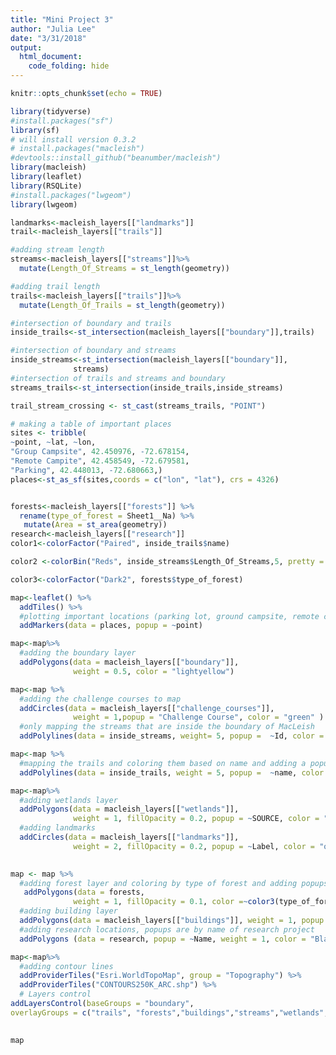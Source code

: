 ```yaml
---
title: "Mini Project 3"
author: "Julia Lee"
date: "3/31/2018"
output: 
  html_document:
    code_folding: hide
---
```

```r
knitr::opts_chunk$set(echo = TRUE)

library(tidyverse)
#install.packages("sf")
library(sf)
# will install version 0.3.2
# install.packages("macleish")
#devtools::install_github("beanumber/macleish")
library(macleish)
library(leaflet)
library(RSQLite)
#install.packages("lwgeom")
library(lwgeom)
```

```r
landmarks<-macleish_layers[["landmarks"]]
trail<-macleish_layers[["trails"]]

#adding stream length
streams<-macleish_layers[["streams"]]%>% 
  mutate(Length_Of_Streams = st_length(geometry))

#adding trail length
trails<-macleish_layers[["trails"]]%>%
  mutate(Length_Of_Trails = st_length(geometry))

#intersection of boundary and trails
inside_trails<-st_intersection(macleish_layers[["boundary"]],trails)

#intersection of boundary and streams
inside_streams<-st_intersection(macleish_layers[["boundary"]],
              streams)
#intersection of trails and streams and boundary 
streams_trails<-st_intersection(inside_trails,inside_streams)

trail_stream_crossing <- st_cast(streams_trails, "POINT")

# making a table of important places
sites <- tribble(
~point, ~lat, ~lon,
"Group Campsite", 42.450976, -72.678154,
"Remote Campite", 42.458549, -72.679581,
"Parking", 42.448013, -72.680663,)
places<-st_as_sf(sites,coords = c("lon", "lat"), crs = 4326)



```



```r
forests<-macleish_layers[["forests"]] %>%
  rename(type_of_forest = Sheet1__Na) %>%
   mutate(Area = st_area(geometry))
research<-macleish_layers[["research"]]
color1<-colorFactor("Paired", inside_trails$name)

color2 <-colorBin("Reds", inside_streams$Length_Of_Streams,5, pretty = FALSE)

color3<-colorFactor("Dark2", forests$type_of_forest)

```

```r
map<-leaflet() %>%
  addTiles() %>%
  #plotting important locations (parking lot, ground campsite, remote campsite)
  addMarkers(data = places, popup = ~point) 
```

```r
map<-map%>%
  #adding the boundary layer 
  addPolygons(data = macleish_layers[["boundary"]], 
              weight = 0.5, color = "lightyellow") 
```

```r
map<-map %>% 
  #adding the challenge courses to map  
  addCircles(data = macleish_layers[["challenge_courses"]], 
              weight = 1,popup = "Challenge Course", color = "green" ) %>%
  #only mapping the streams that are inside the boundary of MacLeish
  addPolylines(data = inside_streams, weight= 5, popup =  ~Id, color = "Gray") 
```

```r
map<-map %>%
  #mapping the trails and coloring them based on name and adding a popup to show the name of each trail by clicking on it
  addPolylines(data = inside_trails, weight = 5, popup =  ~name, color = ~color1(name)) 
```


```r
map<-map%>%
  #adding wetlands layer
  addPolygons(data = macleish_layers[["wetlands"]], 
              weight = 1, fillOpacity = 0.2, popup = ~SOURCE, color = "dodgerblue") %>%
  #adding landmarks
  addCircles(data = macleish_layers[["landmarks"]], 
              weight = 2, fillOpacity = 0.2, popup = ~Label, color = "orange") 
  
```


```r
map <- map %>%
  #adding forest layer and coloring by type of forest and adding popups that tell the map user what kind of forest
   addPolygons(data = forests, 
              weight = 1, fillOpacity = 0.1, color =~color3(type_of_forest), popup = ~type_of_forest)%>%
  #adding building layer
  addPolygons(data = macleish_layers[["buildings"]], weight = 1, popup = ~name) %>%
  #adding research locations, popups are by name of research project
  addPolygons (data = research, popup = ~Name, weight = 1, color = "Black") 
```

```r
map<-map%>%
  #adding contour lines
  addProviderTiles("Esri.WorldTopoMap", group = "Topography") %>%
  addProviderTiles("CONTOURS250K_ARC.shp") %>%
  # Layers control
addLayersControl(baseGroups = "boundary",
overlayGroups = c("trails", "forests","buildings","streams","wetlands","challenge_courses" ), options = layersControlOptions(collapsed = FALSE))  

  
map
```








